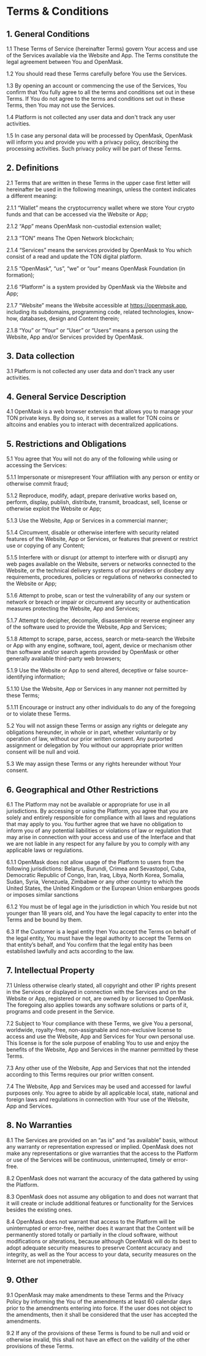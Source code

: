 # Terms & Conditions

## 1. General Conditions

1.1 These Terms of Service (hereinafter Terms) govern Your access and use of the Services available via the Website and App. The Terms constitute the legal agreement between You and OpenMask.

1.2 You should read these Terms carefully before You use the Services.

1.3 By opening an account or commencing the use of the Services, You confirm that You fully agree to all the terms and conditions set out in these Terms. If You do not agree to the terms and conditions set out in these Terms, then You may not use the Services.

1.4 Platform is not collected any user data and don't track any user activities.

1.5 In case any personal data will be processed by OpenMask, OpenMask will inform you and provide you with a privacy policy, describing the processing activities. Such privacy policy will be part of these Terms.

## 2. Definitions

2.1 Terms that are written in these Terms in the upper case first letter will hereinafter be used in the following meanings, unless the context indicates a different meaning:

2.1.1 “Wallet” means the cryptocurrency wallet where we store Your crypto funds and that can be accessed via the Website or App;

2.1.2 “App” means OpenMask non-custodial extension wallet;

2.1.3 “TON” means The Open Network blockchain;

2.1.4 “Services” means the services provided by OpenMask to You which consist of a read and update the TON digital platform.

2.1.5 “OpenMask”, “us”, “we” or “our” means OpenMask Foundation (in formation);

2.1.6 “Platform” is a system provided by OpenMask via the Website and App;

2.1.7 “Website” means the Website accessible at https://openmask.app, including its subdomains, programming code, related technologies, know-how, databases, design and Content therein;

2.1.8 “You” or “Your” or “User” or “Users” means a person using the Website, App and/or Services provided by OpenMask.

## 3. Data collection

3.1 Platform is not collected any user data and don't track any user activities.

## 4. General Service Description

4.1 OpenMask is a web browser extension that allows you to manage your TON private keys. By doing so,
it serves as a wallet for TON coins or altcoins and enables you to interact with decentralized applications.

## 5. Restrictions and Obligations

5.1 You agree that You will not do any of the following while using or accessing the Services:

5.1.1 Impersonate or misrepresent Your affiliation with any person or entity or otherwise commit fraud;

5.1.2 Reproduce, modify, adapt, prepare derivative works based on, perform, display, publish, distribute, transmit, broadcast, sell, license or otherwise exploit the Website or App;

5.1.3 Use the Website, App or Services in a commercial manner;

5.1.4 Circumvent, disable or otherwise interfere with security related features of the Website, App or Services, or features that prevent or restrict use or copying of any Content;

5.1.5 Interfere with or disrupt (or attempt to interfere with or disrupt) any web pages available on the Website, servers or networks connected to the Website, or the technical delivery systems of our providers or disobey any requirements, procedures, policies or regulations of networks connected to the Website or App;

5.1.6 Attempt to probe, scan or test the vulnerability of any our system or network or breach or impair or circumvent any security or authentication measures protecting the Website, App and Services;

5.1.7 Attempt to decipher, decompile, disassemble or reverse engineer any of the software used to provide the Website, App and Services;

5.1.8 Attempt to scrape, parse, access, search or meta-search the Website or App with any engine, software, tool, agent, device or mechanism other than software and/or search agents provided by OpenMask or other generally available third-party web browsers;

5.1.9 Use the Website or App to send altered, deceptive or false source-identifying information;

5.1.10 Use the Website, App or Services in any manner not permitted by these Terms;

5.1.11 Encourage or instruct any other individuals to do any of the foregoing or to violate these Terms.

5.2 You will not assign these Terms or assign any rights or delegate any obligations hereunder, in whole or in part, whether voluntarily or by operation of law, without our prior written consent. Any purported assignment or delegation by You without our appropriate prior written consent will be null and void.

5.3 We may assign these Terms or any rights hereunder without Your consent.

## 6. Geographical and Other Restrictions

6.1 The Platform may not be available or appropriate for use in all jurisdictions. By accessing or using the Platform, you agree that you are solely and entirely responsible for compliance with all laws and regulations that may apply to you. You further agree that we have no obligation to inform you of any potential liabilities or violations of law or regulation that may arise in connection with your access and use of the Interface and that we are not liable in any respect for any failure by you to comply with any applicable laws or regulations.

6.1.1 OpenMask does not allow usage of the Platform to users from the following jurisdictions: Belarus, Burundi, Crimea and Sevastopol, Cuba, Democratic Republic of Congo, Iran, Iraq, Libya, North Korea, Somalia, Sudan, Syria, Venezuela, Zimbabwe or any other country to which the United States, the United Kingdom or the European Union embargoes goods or imposes similar sanctions

6.1.2 You must be of legal age in the jurisdiction in which You reside but not younger than 18 years old, and You have the legal capacity to enter into the Terms and be bound by them.

6.3 If the Customer is a legal entity then You accept the Terms on behalf of the legal entity, You must have the legal authority to accept the Terms on that entity’s behalf, and You confirm that the legal entity has been established lawfully and acts according to the law.

## 7. Intellectual Property

7.1 Unless otherwise clearly stated, all copyright and other IP rights present in the Services or displayed in connection with the Services and on the Website or App, registered or not, are owned by or licensed to OpenMask. The foregoing also applies towards any software solutions or parts of it, programs and code present in the Service.

7.2 Subject to Your compliance with these Terms, we give You a personal, worldwide, royalty-free, non-assignable and non-exclusive license to access and use the Website, App and Services for Your own personal use. This license is for the sole purpose of enabling You to use and enjoy the benefits of the Website, App and Services in the manner permitted by these Terms.

7.3 Any other use of the Website, App and Services that not the intended according to this Terms requires our prior written consent.

7.4 The Website, App and Services may be used and accessed for lawful purposes only. You agree to abide by all applicable local, state, national and foreign laws and regulations in connection with Your use of the Website, App and Services.

## 8. No Warranties

8.1 The Services are provided on an “as is” and “as available” basis, without any warranty or representation expressed or implied. OpenMask does not make any representations or give warranties that the access to the Platform or use of the Services will be continuous, uninterrupted, timely or error-free.

8.2 OpenMask does not warrant the accuracy of the data gathered by using the Platform.

8.3 OpenMask does not assume any obligation to and does not warrant that it will create or include additional features or functionality for the Services besides the existing ones.

8.4 OpenMask does not warrant that access to the Platform will be uninterrupted or error-free, neither does it warrant that the Content will be permanently stored totally or partially in the cloud software, without modifications or alterations, because although OpenMask will do its best to adopt adequate security measures to preserve Content accuracy and integrity, as well as the Your access to your data, security measures on the Internet are not impenetrable.

## 9. Other

9.1 OpenMask may make amendments to these Terms and the Privacy Policy by informing the You of the amendments at least 60 calendar days prior to the amendments entering into force. If the user does not object to the amendments, then it shall be considered that the user has accepted the amendments.

9.2 If any of the provisions of these Terms is found to be null and void or otherwise invalid, this shall not have an effect on the validity of the other provisions of these Terms.
